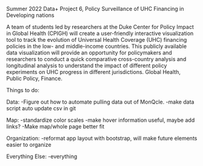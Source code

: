 Summer 2022 Data+ Project 6, Policy Surveillance of UHC Financing in Developing nations

A team of students led by researchers at the Duke Center for Policy Impact in Global Health (CPIGH) will create a user-friendly interactive visualization tool to track the evolution of Universal Health Coverage (UHC) financing policies in the low- and middle-income countries. This publicly available data visualization will provide an opportunity for policymakers and researchers to conduct a quick comparative cross-country analysis and longitudinal analysis to understand the impact of different policy experiments on UHC progress in different jurisdictions. Global Health, Public Policy, Finance.

Things to do:

Data:
-Figure out how to automate pulling data out of MonQcle.
-make data script auto update csv in git

Map:
-standardize color scales
-make hover information useful, maybe add links?
-Make map/whole page better fit

Organization:
-reformat app layout with bootstrap, will make future elements easier to organize

Everything Else:
-everything
